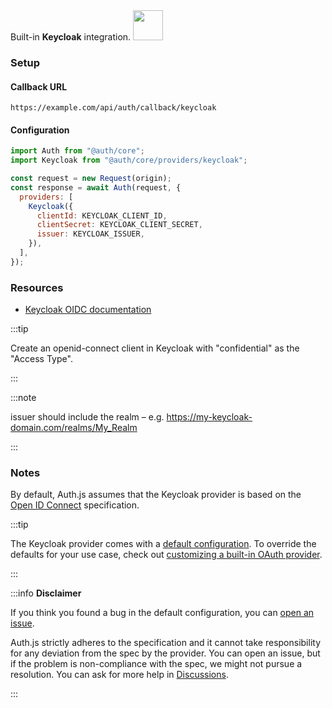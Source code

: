 <div
  style={{
    backgroundColor: "#000",
    display: "flex",
    justifyContent: "space-between",
    color: "#fff",
    padding: 16,
  }}
>
  <span>
    Built-in <b>Keycloak</b> integration.
  </span>
  <a href="https://keycloak.com">
    <img
      style={{ display: "block" }}
      src="/img/providers/keycloak.svg"
      height="48"
      width="48"
    />
  </a>
</div>

### Setup

#### Callback URL

```
https://example.com/api/auth/callback/keycloak
```

#### Configuration

```js
import Auth from "@auth/core";
import Keycloak from "@auth/core/providers/keycloak";

const request = new Request(origin);
const response = await Auth(request, {
  providers: [
    Keycloak({
      clientId: KEYCLOAK_CLIENT_ID,
      clientSecret: KEYCLOAK_CLIENT_SECRET,
      issuer: KEYCLOAK_ISSUER,
    }),
  ],
});
```

### Resources

- [Keycloak OIDC documentation](https://www.keycloak.org/docs/latest/server_admin/#_oidc_clients)

:::tip

Create an openid-connect client in Keycloak with "confidential" as the "Access Type".

:::

:::note

issuer should include the realm – e.g. https://my-keycloak-domain.com/realms/My_Realm

:::

### Notes

By default, Auth.js assumes that the Keycloak provider is
based on the [Open ID Connect](https://openid.net/specs/openid-connect-core-1_0.html) specification.

:::tip

The Keycloak provider comes with a [default configuration](https://github.com/nextauthjs/next-auth/blob/main/packages/core/src/providers/keycloak.ts).
To override the defaults for your use case, check out [customizing a built-in OAuth provider](https://authjs.dev/guides/providers/custom-provider#override-default-options).

:::

:::info **Disclaimer**

If you think you found a bug in the default configuration, you can [open an issue](https://authjs.dev/new/provider-issue).

Auth.js strictly adheres to the specification and it cannot take responsibility for any deviation from
the spec by the provider. You can open an issue, but if the problem is non-compliance with the spec,
we might not pursue a resolution. You can ask for more help in [Discussions](https://authjs.dev/new/github-discussions).

:::
